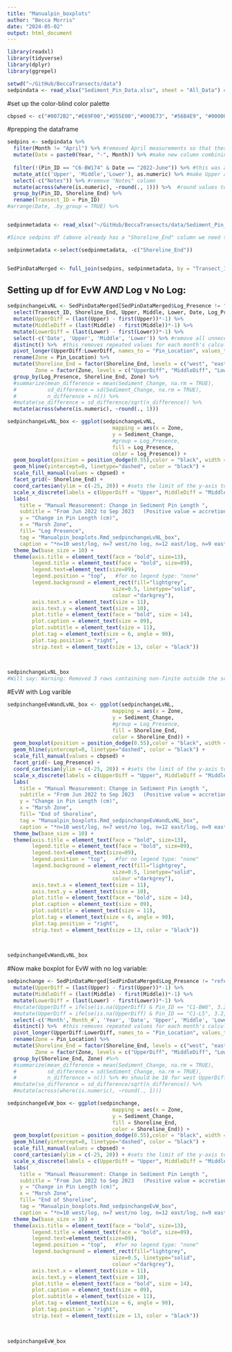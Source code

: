 ```yaml
---
title: "Manualpin_boxplots"
author: "Becca Morris"
date: "2024-05-02"
output: html_document
---
```



```r

library(readxl)
library(tidyverse)
library(dplyr)
library(ggrepel)

```

```r
setwd("~/GitHub/BeccaTransects/data")
sedpindata <- read_xlsx("Sediment_Pin_Data.xlsx", sheet = "All_Data") #I remove the ref pins in the df code
```
#set up the color-blind color palette
```r
cbpsed <- c("#0072B2","#E69F00","#D55E00","#009E73", "#56B4E9", "#000000", "#CC79A7", "#F0E442")
```
#prepping the dataframe
```r
sedpins <- sedpindata %>% 
  filter(Month != "April") %>% #removed April measurements so that these will be more consistent with RTK June starting point
  mutate(Date = paste0(Year, "-", Month)) %>% #make new column combining year and month into date
  
  filter(!(Pin_ID == "C6-BW174" & Date == "2022-June")) %>% #this was a huge outlier so I removed it
  mutate_at(c('Upper', 'Middle','Lower'), as.numeric) %>% #make Upper and Middle columns numeric (have NA's)
  select(-c("Notes")) %>% #remove "Notes" column
  mutate(across(where(is.numeric), ~round(., 1))) %>%  #round values to one decimal point
  group_by(Pin_ID, Shoreline_End) %>% 
  rename(Transect_ID = Pin_ID)
#arrange(Date, .by_group = TRUE) %>% 


sedpinmetadata <- read_xlsx("~/GitHub/BeccaTransects/data/Sediment_Pin_Data.xlsx", sheet = "Metadata")

#Since sedpins df (above already has a "Shoreline_End" column we need to remove this column form the veg meta data sheet so that there aren't issues merging two df's with the same column names

sedpinmetadata <-select(sedpinmetadata, -c("Shoreline_End"))


SedPinDataMerged <- full_join(sedpins, sedpinmetadata, by = "Transect_ID")
```

## Setting up df for EvW *AND* Log v No Log:
```r
sedpinchangeLvNL <- SedPinDataMerged[SedPinDataMerged$Log_Presence != "reference",] %>% 
  select(Transect_ID, Shoreline_End, Upper, Middle, Lower, Date, Log_Presence) %>% 
  mutate(UpperDiff = (last(Upper) - first(Upper))*-1) %>% 
  mutate(MiddleDiff = (last(Middle) - first(Middle))*-1) %>% 
  mutate(LowerDiff = (last(Lower) - first(Lower))*-1) %>% 
  select(-c('Date', 'Upper', 'Middle', 'Lower')) %>% #remove all unnecessary columns
  distinct() %>%  #this removes repeated values for each month's calculation
  pivot_longer(UpperDiff:LowerDiff, names_to = "Pin_Location", values_to = "Sediment_Change") %>%
  rename(Zone = Pin_Location) %>% 
  mutate(Shoreline_End = factor(Shoreline_End, levels = c("west", "east")),
         Zone = factor(Zone, levels = c("UpperDiff", "MiddleDiff", "LowerDiff"))) %>% #this puts west first in the legend
  group_by(Log_Presence, Shoreline_End, Zone) %>% 
  #summarize(mean_difference = mean(Sediment_Change, na.rm = TRUE),
  #          sd_difference = sd(Sediment_Change, na.rm = TRUE),
  #          n_difference = n()) %>% 
  #mutate(se_difference = sd_difference/sqrt(n_difference)) %>% 
  mutate(across(where(is.numeric), ~round(., 1)))
```

```r
sedpinchangeLvNL_box <- ggplot(sedpinchangeLvNL,
                                  mapping = aes(x = Zone,
                                  y = Sediment_Change,
                                  #group = Log_Presence,
                                  fill = Log_Presence,
                                  color = log_Presence)) +
  geom_boxplot(position = position_dodge(0.55),color = "black", width = 0.50) +
  geom_hline(yintercept=0, linetype="dashed", color = "black") +
  scale_fill_manual(values = cbpsed) +
  facet_grid(~ Shoreline_End) +
  coord_cartesian(ylim = c(-25, 20)) + #sets the limit of the y-axis to show a more dramatic difference bw variables
  scale_x_discrete(labels = c(UpperDiff = "Upper", MiddleDiff = "Middle", LowerDiff = "Lower")) +
  labs(
    title = "Manual Measurement: Change in Sediment Pin Length ",
    subtitle = "From Jun 2022 to Sep 2023   (Positive value = accretion   Negative value = erosion)",
    y = "Change in Pin Length (cm)",
    x = "Marsh Zone",
    fill= "Log Presence",
    tag = "Manualpin_boxplots.Rmd_sedpinchangeLvNL_box",
    caption = "*n=10 west/log, n=7 west/no log, n=12 east/log, n=9 east/no log") +
  theme_bw(base_size = 10) +
  theme(axis.title = element_text(face = "bold", size=13),
        legend.title = element_text(face = "bold", size=09),
        legend.text=element_text(size=09),
        legend.position = "top",   #for no legend type: "none"
        legend.background = element_rect(fill="lightgrey",
                                  size=0.5, linetype="solid", 
                                  colour ="darkgrey"),
        axis.text.x = element_text(size = 11),
        axis.text.y = element_text(size = 10),
        plot.title = element_text(face = "bold", size = 14),
        plot.caption = element_text(size = 09),
        plot.subtitle = element_text(size = 11),
        plot.tag = element_text(size = 6, angle = 90),
        plot.tag.position = "right",
        strip.text = element_text(size = 13, color = "black"))
  
  

sedpinchangeLvNL_box
#Will say: Warning: Removed 3 rows containing non-finite outside the scale range (`stat_boxplot()`). This is due to having NA's for a few of the pins.  
```


#EvW with Log varible
```r
sedpinchangeEvWandLvNL_box <- ggplot(sedpinchangeLvNL,
                                  mapping = aes(x = Zone,
                                  y = Sediment_Change,
                                  #group = Log_Presence,
                                  fill = Shoreline_End,
                                  color = Shoreline_End)) +
  geom_boxplot(position = position_dodge(0.55),color = "black", width = 0.50) +
  geom_hline(yintercept=0, linetype="dashed", color = "black") +
  scale_fill_manual(values = cbpsed) +
  facet_grid(~ Log_Presence) +
  coord_cartesian(ylim = c(-25, 20)) + #sets the limit of the y-axis to show a more dramatic difference bw variables
  scale_x_discrete(labels = c(UpperDiff = "Upper", MiddleDiff = "Middle", LowerDiff = "Lower")) +
  labs(
    title = "Manual Measurement: Change in Sediment Pin Length ",
    subtitle = "From Jun 2022 to Sep 2023   (Positive value = accretion   Negative value = erosion)",
    y = "Change in Pin Length (cm)",
    x = "Marsh Zone",
    fill= "End of Shoreline",
    tag = "Manualpin_boxplots.Rmd_sedpinchangeEvWandLvNL_box",
    caption = "*n=10 west/log, n=7 west/no log, n=12 east/log, n=9 east/no log") +
  theme_bw(base_size = 10) +
  theme(axis.title = element_text(face = "bold", size=13),
        legend.title = element_text(face = "bold", size=09),
        legend.text=element_text(size=09),
        legend.position = "top",   #for no legend type: "none"
        legend.background = element_rect(fill="lightgrey",
                                  size=0.5, linetype="solid", 
                                  colour ="darkgrey"),
        axis.text.x = element_text(size = 11),
        axis.text.y = element_text(size = 10),
        plot.title = element_text(face = "bold", size = 14),
        plot.caption = element_text(size = 09),
        plot.subtitle = element_text(size = 11),
        plot.tag = element_text(size = 6, angle = 90),
        plot.tag.position = "right",
        strip.text = element_text(size = 13, color = "black"))
  
  

sedpinchangeEvWandLvNL_box
```


#Now make boxplot for EvW with no log variable:
```r
sedpinchange <- SedPinDataMerged[SedPinDataMerged$Log_Presence != "reference",] %>%   
  mutate(UpperDiff = (last(Upper) - first(Upper))*-1) %>% 
  mutate(MiddleDiff = (last(Middle) - first(Middle))*-1) %>% 
  mutate(LowerDiff = (last(Lower) - first(Lower))*-1) %>% 
  #mutate(UpperDiff = ifelse(is.na(UpperDiff) & Pin_ID == "C1-BW6", 3.2, UpperDiff)) %>% 
  #mutate(UpperDiff = ifelse(is.na(UpperDiff) & Pin_ID == "C1-L5", 3.2, UpperDiff)) %>%
  select(-c('Month',`Month_#`, 'Year', 'Date', 'Upper', 'Middle', 'Lower')) %>% #remove all unnecessary columns
  distinct() %>%  #this removes repeated values for each month's calculation
  pivot_longer(UpperDiff:LowerDiff, names_to = "Pin_Location", values_to = "Sediment_Change") %>% 
  rename(Zone = Pin_Location) %>% 
  mutate(Shoreline_End = factor(Shoreline_End, levels = c("west", "east")),
         Zone = factor(Zone, levels = c("UpperDiff", "MiddleDiff", "LowerDiff"))) %>%
  group_by(Shoreline_End, Zone) #%>% 
  #summarize(mean_difference = mean(Sediment_Change, na.rm = TRUE),
  #          sd_difference = sd(Sediment_Change, na.rm = TRUE),
  #          n_difference = n()) %>% #n should be 18 for west UpperDiff
  #mutate(se_difference = sd_difference/sqrt(n_difference)) %>% 
  #mutate(across(where(is.numeric), ~round(., 1))) 
```

```r
sedpinchangeEvW_box <- ggplot(sedpinchange,
                                  mapping = aes(x = Zone,
                                  y = Sediment_Change,
                                  fill = Shoreline_End,
                                  color = Shoreline_End)) +
  geom_boxplot(position = position_dodge(0.55),color = "black", width = 0.50) +
  geom_hline(yintercept=0, linetype="dashed", color = "black") +
  scale_fill_manual(values = cbpsed) +
  coord_cartesian(ylim = c(-25, 20)) + #sets the limit of the y-axis to show a more dramatic difference bw variables
  scale_x_discrete(labels = c(UpperDiff = "Upper", MiddleDiff = "Middle", LowerDiff = "Lower")) +
  labs(
    title = "Manual Measurement: Change in Sediment Pin Length ",
    subtitle = "From Jun 2022 to Sep 2023   (Positive value = accretion   Negative value = erosion)",
    y = "Change in Pin Length (cm)",
    x = "Marsh Zone",
    fill= "End of Shoreline",
    tag = "Manualpin_boxplots.Rmd_sedpinchangeEvW_box",
    caption = "*n=10 west/log, n=7 west/no log, n=12 east/log, n=9 east/no log") +
  theme_bw(base_size = 10) +
  theme(axis.title = element_text(face = "bold", size=13),
        legend.title = element_text(face = "bold", size=09),
        legend.text=element_text(size=09),
        legend.position = "top",   #for no legend type: "none"
        legend.background = element_rect(fill="lightgrey",
                                  size=0.5, linetype="solid", 
                                  colour ="darkgrey"),
        axis.text.x = element_text(size = 11),
        axis.text.y = element_text(size = 10),
        plot.title = element_text(face = "bold", size = 14),
        plot.caption = element_text(size = 09),
        plot.subtitle = element_text(size = 11),
        plot.tag = element_text(size = 6, angle = 90),
        plot.tag.position = "right",
        strip.text = element_text(size = 13, color = "black"))
  
  

sedpinchangeEvW_box
```